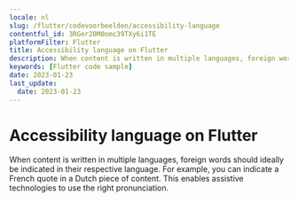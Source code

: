 ```yaml
---
locale: nl
slug: /flutter/codevoorbeelden/accessibility-language
contentful_id: 3RGer20M0omc39TXy6i1TE
platformFilter: Flutter
title: Accessibility language on Flutter
description: When content is written in multiple languages, foreign words should ideally be indicated in their respective language.
keywords: [Flutter code sample]
date: 2023-01-23
last_update:
  date: 2023-01-23
---
```


# Accessibility language on Flutter

When content is written in multiple languages, foreign words should ideally be indicated in their respective language. For example, you can indicate a French quote in a Dutch piece of content. This enables assistive technologies to use the right pronunciation.

<CodeSample id="accessibility-language" locale="nl" platform="flutter"/>
